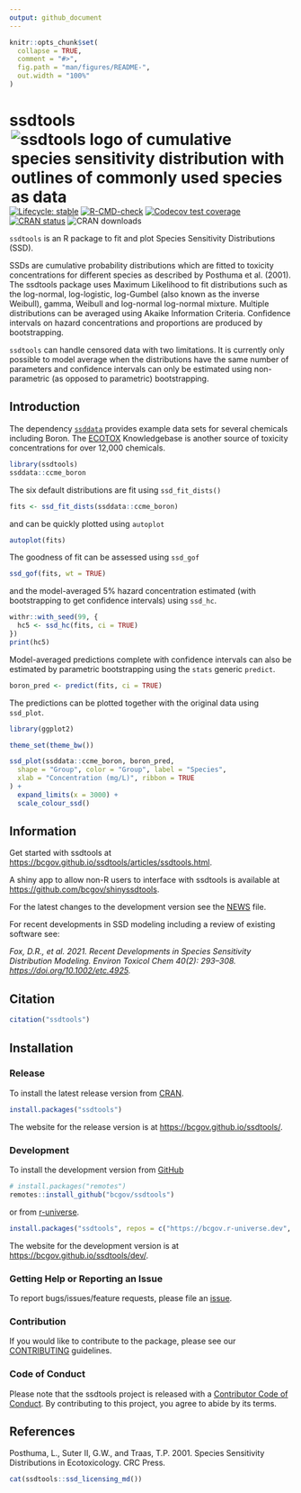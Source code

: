 ```yaml
---
output: github_document
---
```


<!-- README.md is generated from README.Rmd. Please edit that file -->

```r
knitr::opts_chunk$set(
  collapse = TRUE,
  comment = "#>",
  fig.path = "man/figures/README-",
  out.width = "100%"
)
```

# ssdtools <img src="man/figures/logo.png" align="right" alt="ssdtools logo of cumulative species sensitivity distribution with outlines of commonly used species as data" />

<!-- badges: start -->
[![Lifecycle: stable](https://img.shields.io/badge/lifecycle-stable-brightgreen.svg)](https://lifecycle.r-lib.org/articles/stages.html#stable)
[![R-CMD-check](https://github.com/bcgov/ssdtools/actions/workflows/R-CMD-check.yaml/badge.svg)](https://github.com/bcgov/ssdtools/actions/workflows/R-CMD-check.yaml)
[![Codecov test coverage](https://codecov.io/gh/bcgov/ssdtools/graph/badge.svg)](https://app.codecov.io/gh/bcgov/ssdtools)
[![CRAN status](https://www.r-pkg.org/badges/version/ssdtools)](https://cran.r-project.org/package=ssdtools)
![CRAN downloads](https://cranlogs.r-pkg.org/badges/ssdtools)
<!-- badges: end -->

`ssdtools` is an R package to fit and plot Species Sensitivity Distributions (SSD). 

SSDs are cumulative probability distributions which are fitted to toxicity concentrations for different species as described by Posthuma et al. (2001).
The ssdtools package uses Maximum Likelihood to fit distributions such as the log-normal, log-logistic, log-Gumbel (also known as the inverse Weibull), gamma, Weibull and log-normal log-normal mixture.
Multiple distributions can be averaged using Akaike Information Criteria.
Confidence intervals on hazard concentrations and proportions are produced by bootstrapping.

`ssdtools` can handle censored data with two limitations.
It is currently only possible to model average when the distributions have the same number of parameters and confidence intervals can only be estimated using non-parametric (as opposed to parametric) bootstrapping.

## Introduction

The dependency [`ssddata`](https://github.com/open-AIMS/ssddata) provides example data sets for several chemicals including Boron.
The [ECOTOX](https://cfpub.epa.gov/ecotox/) Knowledgebase is another source of toxicity concentrations for over 12,000 chemicals.

```r
library(ssdtools)
ssddata::ccme_boron
```

The six default distributions are fit using `ssd_fit_dists()`

```r
fits <- ssd_fit_dists(ssddata::ccme_boron)
```

and can be quickly plotted using `autoplot`

```r
autoplot(fits)
```

The goodness of fit can be assessed using `ssd_gof`

```r
ssd_gof(fits, wt = TRUE)
```

and the model-averaged 5% hazard concentration estimated (with bootstrapping to get confidence intervals) using `ssd_hc`.

```r
withr::with_seed(99, {
  hc5 <- ssd_hc(fits, ci = TRUE)
})
print(hc5)
```

Model-averaged predictions complete with confidence intervals can also be estimated by parametric bootstrapping using the `stats` generic `predict`.

```r
boron_pred <- predict(fits, ci = TRUE)
```

The predictions can be plotted together with the original data using `ssd_plot`.

```r
library(ggplot2)

theme_set(theme_bw())

ssd_plot(ssddata::ccme_boron, boron_pred,
  shape = "Group", color = "Group", label = "Species",
  xlab = "Concentration (mg/L)", ribbon = TRUE
) +
  expand_limits(x = 3000) +
  scale_colour_ssd()
```

## Information

Get started with ssdtools at <https://bcgov.github.io/ssdtools/articles/ssdtools.html>.

A shiny app to allow non-R users to interface with ssdtools is available at <https://github.com/bcgov/shinyssdtools>.

For the latest changes to the development version see the [NEWS](https://bcgov.github.io/ssdtools/news/) file.

For recent developments in SSD modeling including a review of existing software see:

*Fox, D.R., et al. 2021. Recent Developments in Species Sensitivity Distribution Modeling. Environ Toxicol Chem 40(2): 293–308. <https://doi.org/10.1002/etc.4925>.*

## Citation

```r
citation("ssdtools")
```

## Installation

### Release

To install the latest release version from [CRAN](https://CRAN.R-project.org/package=ssdtools).
```r
install.packages("ssdtools")
```

The website for the release version is at <https://bcgov.github.io/ssdtools/>.

### Development

To install the development version from [GitHub](https://github.com/bcgov/ssdtools)
```r
# install.packages("remotes")
remotes::install_github("bcgov/ssdtools")
```

or from [r-universe](https://bcgov.r-universe.dev/ssdtools).
```r
install.packages("ssdtools", repos = c("https://bcgov.r-universe.dev", "https://cloud.r-project.org"))
```

The website for the development version is at <https://bcgov.github.io/ssdtools/dev/>.

### Getting Help or Reporting an Issue

To report bugs/issues/feature requests, please file an [issue](https://github.com/bcgov/ssdtools/issues/).

### Contribution

If you would like to contribute to the package, please see our 
[CONTRIBUTING](https://github.com/bcgov/ssdtools/blob/master/.github/CONTRIBUTING.md) guidelines.

### Code of Conduct

Please note that the ssdtools project is released with a [Contributor Code of Conduct](https://contributor-covenant.org/version/2/1/CODE_OF_CONDUCT.html). 
By contributing to this project, you agree to abide by its terms.

## References

Posthuma, L., Suter II, G.W., and Traas, T.P. 2001. Species Sensitivity Distributions in Ecotoxicology. CRC Press.

<div id="refs"></div>

```r
cat(ssdtools::ssd_licensing_md())
```
